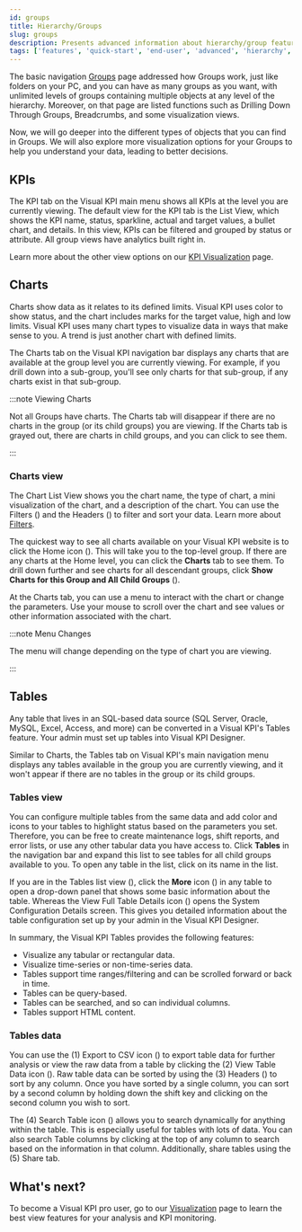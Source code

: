 ```yaml
---
id: groups
title: Hierarchy/Groups
slug: groups
description: Presents advanced information about hierarchy/group features of Visual KPIs software for an end user.
tags: ['features', 'quick-start', 'end-user', 'advanced', 'hierarchy', 'groups']
---
```



The basic navigation [Groups](/docs/end-user/basic-navigation/groups) page addressed how Groups work, just like folders on your PC, and you can have as many groups as you want, with unlimited levels of groups containing multiple objects at any level of the hierarchy. Moreover, on that page are listed functions such as Drilling Down Through Groups, Breadcrumbs, and some visualization views.

Now, we will go deeper into the different types of objects that you can find in Groups. We will also explore more visualization options for your Groups to help you understand your data, leading to better decisions.

## KPIs

The KPI tab on the Visual KPI main menu shows all KPIs at the level you are currently viewing. The default view for the KPI tab is the List View, which shows the KPI name, status, sparkline, actual and target values, a bullet chart, and details. In this view, KPIs can be filtered and grouped by status or attribute. All group views have analytics built right in. 

Learn more about the other view options on our [KPI Visualization](/docs/end-user/features/visualizations/kpi) page.

## Charts

Charts show data as it relates to its defined limits. Visual KPI uses color to show status, and the chart includes marks for the target value, high and low limits. Visual KPI uses many chart types to visualize data in ways that make sense to you. A trend is just another chart with defined limits.

The Charts tab on the Visual KPI navigation bar displays any charts that are available at the group level you are currently viewing. For example, if you drill down into a sub-group, you'll see only charts for that sub-group, if any charts exist in that sub-group.

:::note Viewing Charts

Not all Groups have charts. The Charts tab will disappear if there are no charts in the group (or its child groups) you are viewing. If the Charts tab is grayed out, there are charts in child groups, and you can click to see them.

:::

### Charts view

The Chart List View shows you the chart name, the type of chart, a mini visualization of the chart, and a description of the chart. You can use the Filters (<SvgFont icon="184"/>) and the Headers (<SvgFont icon="252"/>) to filter and sort your data. Learn more about [Filters](/docs/end-user/features/visualizations/charts).

The quickest way to see all charts available on your Visual KPI website is to click the Home icon (<SvgFont icon="266"/>). This will take you to the top-level group. If there are any charts at the Home level, you can click the **Charts** tab to see them. To drill down further and see charts for all descendant groups, click **Show Charts for this Group and All Child Groups** (<SvgFont icon="208"/>).

At the Charts tab, you can use a menu to interact with the chart or change the parameters. Use your mouse to scroll over the chart and see values or other information associated with the chart.

:::note Menu Changes

The menu will change depending on the type of chart you are viewing.

:::

<StylizedImage
  imgURL="img/docs/end-user/features/groups/features-chartsview2.gif"
  alt="Charts View"
/>

## Tables

Any table that lives in an SQL-based data source (SQL Server, Oracle, MySQL, Excel, Access, and more) can be converted in a Visual KPI's Tables feature. Your admin must set up tables into Visual KPI Designer. 

Similar to Charts, the Tables tab on Visual KPI's main navigation menu displays any tables available in the group you are currently viewing, and it won't appear if there are no tables in the group or its child groups.

### Tables view

You can configure multiple tables from the same data and add color and icons to your tables to highlight status based on the parameters you set. Therefore, you can be free to create maintenance logs, shift reports, and error lists, or use any other tabular data you have access to. Click **Tables** in the navigation bar and expand this list to see tables for all child groups available to you. To open any table in the list, click on its name in the list.

If you are in the Tables list view (<SvgFont icon="206"/>), click the **More** icon (<SvgFont icon="128"/>) in any table to open a drop-down panel that shows some basic information about the table. Whereas the View Full Table Details icon (<SvgFont icon="127"/>) opens the System Configuration Details screen. This gives you detailed information about the table configuration set up by your admin in the Visual KPI Designer.


In summary, the Visual KPI Tables provides the following features:

- Visualize any tabular or rectangular data.
- Visualize time-series or non-time-series data.
- Tables support time ranges/filtering and can be scrolled forward or back in time.
- Tables can be query-based.
- Tables can be searched, and so can individual columns.
- Tables support HTML content.

<StylizedImage
  imgURL="img/docs/end-user/features/groups/features-tables-view2.gif"
  alt="Tables View"
/>

### Tables data

You can use the (1) Export to CSV icon (<SvgFont icon="182"/>) to export table data for further analysis or view the raw data from a table by clicking the (2) View Table Data icon (<SvgFont icon="232"/>). Raw table data can be sorted by using the (3) Headers (<SvgFont icon="252"/>) to sort by any column. Once you have sorted by a single column, you can sort by a second column by holding down the shift key and clicking on the second column you wish to sort.

The (4) Search Table icon (<SvgFont icon="125"/>) allows you to search dynamically for anything within the table. This is especially useful for tables with lots of data. You can also search Table columns by clicking at the top of any column to search based on the information in that column. Additionally, share tables using the (5) Share tab.

<StylizedImage
  imgURL="img/docs/end-user/features/groups/features-tables-data.png"
  alt="Tables Data"
/>

## What's next?

To become a Visual KPI pro user, go to our [Visualization](/docs/end-user/features/visualizations/overview) page to learn the best view features for your analysis and KPI monitoring.